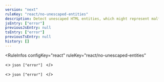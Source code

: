 ```yaml
---
version: "next"
ruleKey: "react/no-unescaped-entities"
description: Detect unescaped HTML entities, which might represent malformed tags
jsEntry: ["error"]
previousJsEntry: null
tsEntry: ["error"]
previousTsEntry: null
history: []
---
```


<RuleInfos 
  configKey="react" 
  ruleKey="react/no-unescaped-entities" 
>
  <>
    ```json
    ["error"]
    ```
  </>

  <>
    ```json
    ["error"]
    ```
  </>
</RuleInfos>
